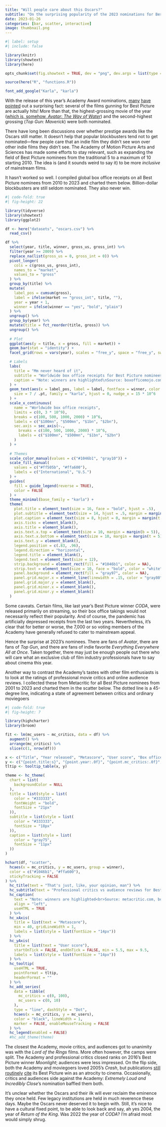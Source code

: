 ```yaml
---
title: "Will people care about this Oscars?"
subtitle: "On the surprising popularity of the 2023 nominations for Best Picture"
date: 2023-01-26
categories: [bar, scatter, interactive]
image: thumbnail.png
---
```


```r
#| label: setup
#| include: false

library(knitr)
library(showtext)
library(here)

opts_chunk$set(fig.showtext = TRUE, dev = "png", dev.args = list(type = "cairo-png"))

source(here("R", "functions.R"))

font_add_google("Karla", "karla")
```

With the release of this year's Academy Award nominations, [many](https://www.polygon.com/23569065/oscars-2023-avatar-top-gun-everything-everywhere-nominations) [have](https://deadline.com/2023/01/avatar-the-way-of-water-top-gun-maverick-best-picture-save-oscars-ratings-slump-1235238844/) [pointed](https://www.latimes.com/entertainment-arts/awards/story/2023-01-24/oscars-nominations-2023-best-picture-nomineees-box-office) out a surprising fact: several of the films gunning for Best Picture are actually hits! More than that, the highest-grossing movie of the year ([which is, somehow, *Avatar: The Way of Water*](https://twopoints.blog/posts/2022-12-21-avatar/)) and the second-highest grossing (*Top Gun: Maverick*) were both nominated.

There have long been discussions over whether prestige awards like the Oscars still matter. It doesn't help that popular blockbusters tend not to get nominated---few people care that an indie film they didn't see won over other indie films they didn't see. The Academy of Motion Picture Arts and Sciences has made some efforts to stay relevant, such as expanding the field of Best Picture nominees from the traditional 5 to a maximum of 10 starting 2010. The idea is (and it sounds weird to say it) to be more *inclusive* of mainstream films.

It hasn't worked so well. I compiled global box office receipts on all Best Picture nominees from 2010 to 2023 and charted them below. Billion-dollar blockbusters are still seldom nominated. They also never win.

```r
#| code-fold: true
#| fig-height: 22

library(tidyverse)
library(showtext)
library(ggplot2)

df <- here("datasets", "oscars.csv") %>% 
  read_csv()

df %>%
  select(year, title, winner, gross_us, gross_int) %>%
  filter(year >= 2009) %>%
  replace_na(list(gross_us = 0, gross_int = 0)) %>%
  pivot_longer(
    cols = c(gross_us, gross_int),
    names_to = "market",
    values_to = "gross"
  ) %>%
  group_by(title) %>%
  mutate(
    label_pos = cumsum(gross),
    label = ifelse(market == "gross_int", title, ""),
    year = year + 1,
    winner = ifelse(winner == "yes", "bold", "plain")
  ) %>%
  ungroup() %>%
  group_by(year) %>%
  mutate(title = fct_reorder(title, gross)) %>%
  ungroup() %>%
  
  # Plot
  ggplot(aes(y = title, x = gross, fill = market)) +
  geom_bar(stat = "identity") +
  facet_grid(rows = vars(year), scales = "free_y", space = "free_y", switch = "y") +

  # Labels
  labs(
    title = "Mm never heard of it",
    subtitle = "Worldwide box office receipts for Best Picture nominees",
    caption = "Note: winners are highlighted\nSource: boxofficemojo.com"
  ) +
  geom_text(aes(x = label_pos, label = label, fontface = winner, color = winner),
    size = 7 / .pt, family = "karla", hjust = 0, nudge_x = 15 * 10^6
  ) +
  scale_x_continuous(
    name = "Worldwide box office receipts",
    limits = c(0, 3 * 10^9),
    breaks = c(100, 500, 1000, 2000) * 10^6,
    labels = c("$100mn", "$500mn", "$1bn", "$2bn"),
    sec.axis = sec_axis(~.,
      breaks = c(100, 500, 1000, 2000) * 10^6,
      labels = c("$100mn", "$500mn", "$1bn", "$2bn")
    )
  ) +
  
  # Themes
  scale_color_manual(values = c("#1046b1", "gray10")) +
  scale_fill_manual(
    values = c("#ff505b", "#ffa600"),
    labels = c("International", "U.S.")
  ) +
  guides(
    fill = guide_legend(reverse = TRUE),
    color = FALSE
  ) +
  theme_minimal(base_family = "karla") +
  theme(
    plot.title = element_text(size = 16, face = "bold", hjust = .5),
    plot.subtitle = element_text(size = 14, hjust = .5, margin = margin(b = 12)),
    plot.caption = element_text(size = 8, hjust = 0, margin = margin(t = 20)),
    axis.ticks = element_blank(),
    axis.title = element_blank(),
    axis.text.x.top = element_text(size = 10, margin = margin(b = 5)),
    axis.text.x.bottom = element_text(size = 10, margin = margin(t = 5)),
    axis.text.y = element_blank(),
    legend.position = c(.83, .96),
    legend.direction = "horizontal",
    legend.title = element_blank(),
    legend.text = element_text(size = 12),
    strip.background = element_rect(fill = "#1046b1", color = NA),
    strip.text = element_text(size = 10, face = "bold", color = "white"),
    panel.background = element_rect(fill = "gray97", color = NA),
    panel.grid.major.x = element_line(linewidth = .15, color = "gray80"),
    panel.grid.major.y = element_blank(),
    panel.grid.minor.x = element_blank(),
    panel.grid.minor.y = element_blank()
  )
```

Some caveats. Certain films, like last year's Best Picture winner *CODA*, were released primarily on streaming, so their box office takings would not necessarily reflect their popularity. And of course, the pandemic has artificially depressed receipts from the last two years. Nevertheless, it's clear that for better or worse, the 7,000 or so voting members of the Academy have generally refused to cater to mainstream appeal.

Hence the surprise at 2023's nominees. There are fans of *Avatar*, there are fans of *Top Gun*, and there are fans of indie favorite *Everything Everywhere All at Once*. Taken together, there may just be enough people out there who will care what an exclusive club of film industry professionals have to say about cinema this year.

Another way to contrast the Academy's tastes with other film enthusiasts is to look at the ratings of professional movie critics and online audience reviews. I collected these from Metacritic for all Best Picture nominees from 2001 to 2023 and charted them in the scatter below. The dotted line is a 45-degree line, indicating a state of agreement between critics and ordinary moviegoers

```r
#| code-fold: true
#| fig-height: 7

library(highcharter)
library(broom)

fit <- lm(mc_users ~ mc_critics, data = df) %>%
  augment() %>%
  arrange(mc_critics) %>%
  slice(c(1, nrow(df)))

x <- c("Title", "Year released", "Metascore", "User score", "Box office")
y <- c("{point.title:s}", "{point.year:.0f}", "{point.mc_critics:.0f}", "{point.mc_users:.1f}", "${point.gross:,.0f}")
tltip <- tooltip_table(x, y)

theme <- hc_theme(
  chart = list(
    backgroundColor = NULL
  ),
  title = list(style = list(
    color = "#333333",
    fontWeight = "bold",
    fontSize = "21px"
  )),
  subtitle = list(style = list(
    color = "#333333",
    fontSize = "18px"
  )),
  caption = list(style = list(
    color = "gray75",
    fontSize = "11px"
  ))
)

hchart(df, "scatter",
  hcaes(x = mc_critics, y = mc_users, group = winner),
  color = c("#1046b1", "#ffa600"),
  stickyTracking = FALSE
) %>%
  hc_title(text = "That's just, like, your opinion, man") %>%
  hc_subtitle(text = "Professional critics vs audience reviews for Best Picture nominees, 2001-2023") %>%
  hc_caption(
    text = "Note: winners are highlighted<br>Source: metacritic.com, boxofficemojo.com",
    align = "left",
    useHTML = TRUE
  ) %>%
  hc_xAxis(
    title = list(text = "Metascore"),
    min = 40, gridLineWidth = 1,
    labels = list(style = list(fontSize = "14px"))
  ) %>%
  hc_yAxis(
    title = list(text = "User score"),
    startOnTick = FALSE, endOnTick = FALSE, min = 5.5, max = 9.5,
    labels = list(style = list(fontSize = "14px"))
  ) %>%
  hc_tooltip(
    useHTML = TRUE,
    pointFormat = tltip,
    headerFormat = ""
  ) %>%
  hc_add_series(
    data = tibble(
      mc_critics = c(0, 100),
      mc_users = c(0, 10)
    ),
    type = "line", dashStyle = "Dot",
    hcaes(x = mc_critics, y = mc_users),
    color = "black", lineWidth = 1,
    marker = FALSE, enableMouseTracking = FALSE
  ) %>%
  hc_legend(enabled = FALSE)
  #hc_add_theme(theme)
```

The closest the Academy, movie critics, and audiences got to unanimity was with the *Lord of the Rings* films. More often however, the camps were split. The Academy and professional critics closed ranks on 2016's Best Picture winner *Moonlight*; audiences were less impressed. On the flip side, both the Academy and moviegoers loved 2005's *Crash*, but publications [still](https://www.independent.co.uk/arts-entertainment/films/features/crash-15-anniversary-oscar-best-picture-worst-racism-cast-director-a9493141.html) [routinely](https://screenrant.com/oscars-shocking-moment-crash-brokeback-mountain/) [cite](https://grantland.com/features/mark-lisanti-live-blogs-crash/) its Best Picture win as an atrocity to cinema. Occasionally, critics and audiences side against the Academy: *Extremely Loud and Incredibly Close*'s nomination baffled them both.

It's unclear whether the Oscars and their ilk will ever reclaim the eminence they once held. Few legacy institutions are held in much reverence these days. Maybe the Oscars never deserved it to begin with. Still, it's nice to have a cultural fixed point, to be able to look back and say, ah yes 2004, the year of *Return of the King*. Was 2022 the year of *CODA*? I'm afraid most would simply shrug.
